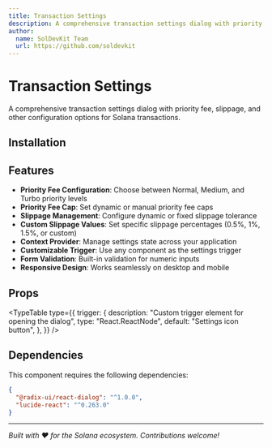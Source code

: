 ```yaml
---
title: Transaction Settings
description: A comprehensive transaction settings dialog with priority fee, slippage, and other configuration options for Solana transactions.
author:
  name: SolDevKit Team
  url: https://github.com/soldevkit
---
```


<ComponentPreview name="txn-settings-demo" />

# Transaction Settings

A comprehensive transaction settings dialog with priority fee, slippage, and other configuration options for Solana transactions.

## Installation

<ComponentInstallation name="txn-settings" />

## Features

- **Priority Fee Configuration**: Choose between Normal, Medium, and Turbo priority levels
- **Priority Fee Cap**: Set dynamic or manual priority fee caps
- **Slippage Management**: Configure dynamic or fixed slippage tolerance
- **Custom Slippage Values**: Set specific slippage percentages (0.5%, 1%, 1.5%, or custom)
- **Context Provider**: Manage settings state across your application
- **Customizable Trigger**: Use any component as the settings trigger
- **Form Validation**: Built-in validation for numeric inputs
- **Responsive Design**: Works seamlessly on desktop and mobile

## Props

<TypeTable
  type={{
    trigger: {
      description: "Custom trigger element for opening the dialog",
      type: "React.ReactNode",
      default: "Settings icon button",
    },
  }}
/>

## Dependencies

This component requires the following dependencies:

```json
{
  "@radix-ui/react-dialog": "^1.0.0",
  "lucide-react": "^0.263.0"
}
```

---

_Built with ❤️ for the Solana ecosystem. Contributions welcome!_
